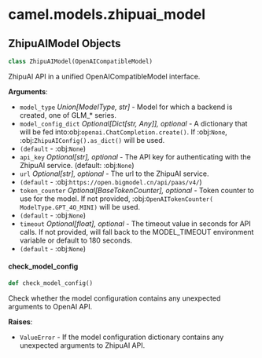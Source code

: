 <a id="camel.models.zhipuai_model"></a>

# camel.models.zhipuai\_model

<a id="camel.models.zhipuai_model.ZhipuAIModel"></a>

## ZhipuAIModel Objects

```python
class ZhipuAIModel(OpenAICompatibleModel)
```

ZhipuAI API in a unified OpenAICompatibleModel interface.

**Arguments**:

- `model_type` _Union[ModelType, str]_ - Model for which a backend is
  created, one of GLM_* series.
- `model_config_dict` _Optional[Dict[str, Any]], optional_ - A dictionary
  that will be fed into:obj:`openai.ChatCompletion.create()`. If
  :obj:`None`, :obj:`ZhipuAIConfig().as_dict()` will be used.
- `(default` - :obj:`None`)
- `api_key` _Optional[str], optional_ - The API key for authenticating with
  the ZhipuAI service. (default: :obj:`None`)
- `url` _Optional[str], optional_ - The url to the ZhipuAI service.
- `(default` - :obj:`https://open.bigmodel.cn/api/paas/v4/`)
- `token_counter` _Optional[BaseTokenCounter], optional_ - Token counter to
  use for the model. If not provided, :obj:`OpenAITokenCounter(
  ModelType.GPT_4O_MINI)` will be used.
- `(default` - :obj:`None`)
- `timeout` _Optional[float], optional_ - The timeout value in seconds for
  API calls. If not provided, will fall back to the MODEL_TIMEOUT
  environment variable or default to 180 seconds.
- `(default` - :obj:`None`)

<a id="camel.models.zhipuai_model.ZhipuAIModel.check_model_config"></a>

#### check\_model\_config

```python
def check_model_config()
```

Check whether the model configuration contains any
unexpected arguments to OpenAI API.

**Raises**:

- `ValueError` - If the model configuration dictionary contains any
  unexpected arguments to ZhipuAI API.

